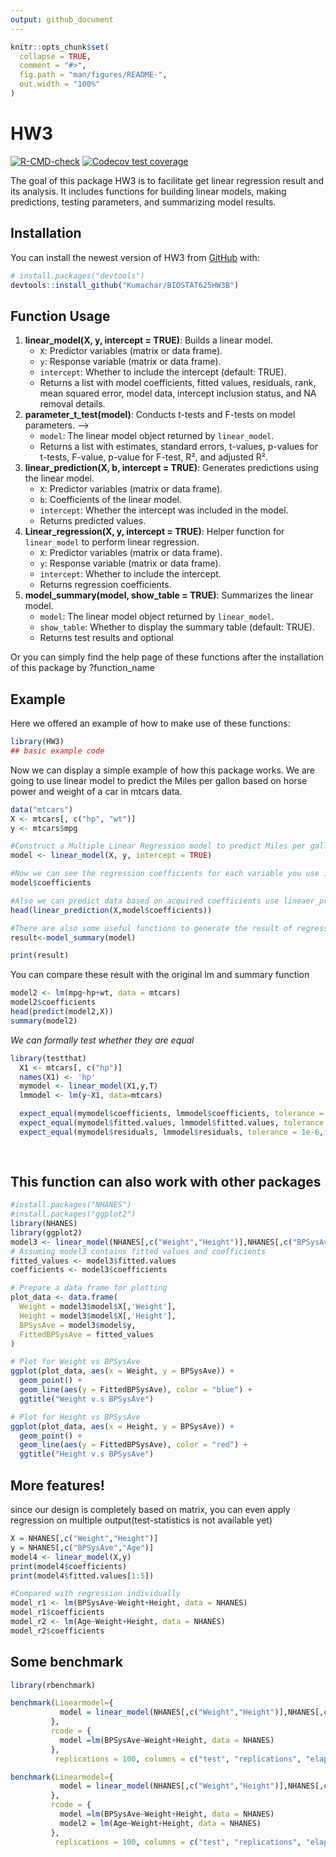 ```yaml
---
output: github_document
---
```


<!-- README.md is generated from README.Rmd. Please edit that file -->

```r
knitr::opts_chunk$set(
  collapse = TRUE,
  comment = "#>",
  fig.path = "man/figures/README-",
  out.width = "100%"
)
```

# HW3

<!-- badges: start -->
[![R-CMD-check](https://github.com/Kumachar/BIOSTAT625HW3B/actions/workflows/R-CMD-check.yaml/badge.svg)](https://github.com/Kumachar/BIOSTAT625HW3B/actions/workflows/R-CMD-check.yaml)
[![Codecov test coverage](https://codecov.io/gh/Kumachar/BIOSTAT625HW3B/branch/master/graph/badge.svg)](https://app.codecov.io/gh/Kumachar/BIOSTAT625HW3B?branch=master)
<!-- badges: end -->

The goal of this package HW3 is to facilitate get linear regression result and its analysis. It includes functions for building linear models, making predictions, testing parameters, and summarizing model results.

## Installation

You can install the newest version of HW3 from [GitHub](https://github.com/) with:

``` r
# install.packages("devtools")
devtools::install_github("Kumachar/BIOSTAT625HW3B")
```
## Function Usage

1. **linear_model(X, y, intercept = TRUE)**: Builds a linear model. 
    - `X`: Predictor variables (matrix or data frame). 
    - `y`: Response variable (matrix or data frame).
    - `intercept`: Whether to include the intercept (default: TRUE). 
    - Returns a list with model coefficients, fitted values, residuals, rank, mean squared error, model data, intercept inclusion status, and NA removal details.
    
2. **parameter_t_test(model)**: Conducts t-tests and F-tests on model parameters. -->
    - `model`: The linear model object returned by `linear_model`. 
    - Returns a list with estimates, standard errors, t-values, p-values for t-tests, F-value, p-value for F-test, R², and adjusted R². 

 3. **linear_prediction(X, b, intercept = TRUE)**: Generates predictions using the linear model.
    - `X`: Predictor variables (matrix or data frame). 
    - `b`: Coefficients of the linear model. 
    - `intercept`: Whether the intercept was included in the model.
    - Returns predicted values. 

 4. **Linear_regression(X, y, intercept = TRUE)**: Helper function for `linear_model` to perform linear regression.
    - `X`: Predictor variables (matrix or data frame). 
    - `y`: Response variable (matrix or data frame).
    - `intercept`: Whether to include the intercept.
    - Returns regression coefficients. 

 5. **model_summary(model, show_table = TRUE)**: Summarizes the linear model. 
    - `model`: The linear model object returned by `linear_model`. 
    - `show_table`: Whether to display the summary table (default: TRUE). 
    - Returns test results and optional

Or you can simply find the help page of these functions after the installation of this package by ?function_name

## Example

Here we offered an example of how to make use of these functions:

```r
library(HW3)
## basic example code
```

Now we can display a simple example of how this package works. We are going to use linear model to predict the Miles per gallon based on horse power and weight of a car in mtcars data.

```r
data("mtcars")
X <- mtcars[, c("hp", "wt")]
y <- mtcars$mpg

#Construct a Multiple Linear Regression model to predict Miles per gallon based on horse power and weight of a car
model <- linear_model(X, y, intercept = TRUE)

#Now we can see the regression coefficients for each variable you use in the model
model$coefficients

#Also we can predict data based on acquired coefficients use lineaer_prediction function
head(linear_prediction(X,model$coefficients))

#There are also some useful functions to generate the result of regression 
result<-model_summary(model)

print(result)

```

You can compare these result with the original lm and summary function
```r
model2 <- lm(mpg~hp+wt, data = mtcars)
model2$coefficients
head(predict(model2,X))
summary(model2)
```
*We can formally test whether they are equal*
```r
library(testthat)
  X1 <- mtcars[, c("hp")]
  names(X1) <- 'hp'
  mymodel <- linear_model(X1,y,T)
  lmmodel <- lm(y~X1, data=mtcars)

  expect_equal(mymodel$coefficients, lmmodel$coefficients, tolerance = 1e-6,ignore_attr = TRUE)
  expect_equal(mymodel$fitted.values, lmmodel$fitted.values, tolerance = 1e-6,ignore_attr = TRUE)
  expect_equal(mymodel$residuals, lmmodel$residuals, tolerance = 1e-6,ignore_attr = TRUE)
  
  
```

## This function can also work with other packages
```r
#install.packages("NHANES")
#install.packages("ggplot2")
library(NHANES)
library(ggplot2)
model3 <- linear_model(NHANES[,c("Weight","Height")],NHANES[,c("BPSysAve")])
# Assuming model3 contains fitted values and coefficients
fitted_values <- model3$fitted.values
coefficients <- model3$coefficients

# Prepare a data frame for plotting
plot_data <- data.frame(
  Weight = model3$model$X[,'Weight'],
  Height = model3$model$X[,'Height'],
  BPSysAve = model3$model$y,
  FittedBPSysAve = fitted_values
)

# Plot for Weight vs BPSysAve
ggplot(plot_data, aes(x = Weight, y = BPSysAve)) + 
  geom_point() + 
  geom_line(aes(y = FittedBPSysAve), color = "blue") +
  ggtitle("Weight v.s BPSysAve")

# Plot for Height vs BPSysAve
ggplot(plot_data, aes(x = Height, y = BPSysAve)) + 
  geom_point() + 
  geom_line(aes(y = FittedBPSysAve), color = "red") +
  ggtitle("Height v.s BPSysAve")

```

## More features!
since our design is completely based on matrix, you can even apply regression on multiple output(test-statistics is not available yet)
```r
X = NHANES[,c("Weight","Height")]
y = NHANES[,c("BPSysAve","Age")]
model4 <- linear_model(X,y)
print(model4$coefficients)
print(model4$fitted.values[1:5])

#Compared with regression individually
model_r1 <- lm(BPSysAve~Weight+Height, data = NHANES)
model_r1$coefficients
model_r2 <- lm(Age~Weight+Height, data = NHANES)
model_r2$coefficients
```
## Some benchmark
```r
library(rbenchmark)

benchmark(Linearmodel={
           model = linear_model(NHANES[,c("Weight","Height")],NHANES[,c("BPSysAve")])
         }, 
         rcode = {
           model =lm(BPSysAve~Weight+Height, data = NHANES)
         }, 
          replications = 100, columns = c("test", "replications", "elapsed", "relative", "user.self", "sys.self"))

benchmark(Linearmodel={
           model = linear_model(NHANES[,c("Weight","Height")],NHANES[,c("BPSysAve","Age")])
         }, 
         rcode = {
           model =lm(BPSysAve~Weight+Height, data = NHANES)
           model2 = lm(Age~Weight+Height, data = NHANES)
         }, 
          replications = 100, columns = c("test", "replications", "elapsed", "relative", "user.self", "sys.self"))
```
